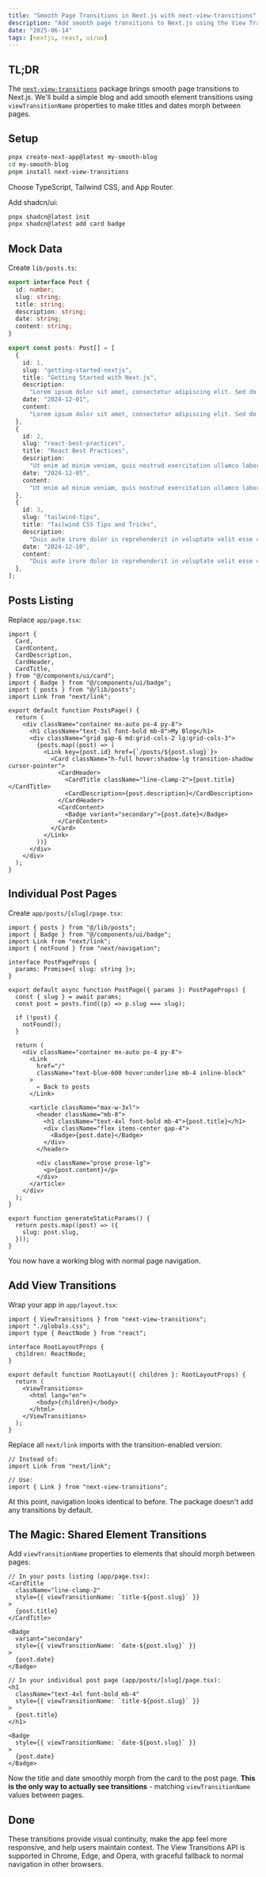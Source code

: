 ```yaml
---
title: "Smooth Page Transitions in Next.js with next-view-transitions"
description: "Add smooth page transitions to Next.js using the View Transitions API."
date: "2025-06-14"
tags: [nextjs, react, ui/ux]
---
```


## TL;DR

The [`next-view-transitions`](https://github.com/shuding/next-view-transitions) package brings smooth page transitions to Next.js. We'll build a simple blog and add smooth element transitions using `viewTransitionName` properties to make titles and dates morph between pages.

## Setup

```bash
pnpx create-next-app@latest my-smooth-blog
cd my-smooth-blog
pnpm install next-view-transitions
```

Choose TypeScript, Tailwind CSS, and App Router.

Add shadcn/ui:

```bash
pnpx shadcn@latest init
pnpx shadcn@latest add card badge
```

## Mock Data

Create `lib/posts.ts`:

```typescript
export interface Post {
  id: number;
  slug: string;
  title: string;
  description: string;
  date: string;
  content: string;
}

export const posts: Post[] = [
  {
    id: 1,
    slug: "getting-started-nextjs",
    title: "Getting Started with Next.js",
    description:
      "Lorem ipsum dolor sit amet, consectetur adipiscing elit. Sed do eiusmod tempor incididunt ut labore.",
    date: "2024-12-01",
    content:
      "Lorem ipsum dolor sit amet, consectetur adipiscing elit. Sed do eiusmod tempor incididunt ut labore et dolore magna aliqua. Ut enim ad minim veniam, quis nostrud exercitation ullamco laboris.",
  },
  {
    id: 2,
    slug: "react-best-practices",
    title: "React Best Practices",
    description:
      "Ut enim ad minim veniam, quis nostrud exercitation ullamco laboris nisi ut aliquip ex ea commodo.",
    date: "2024-12-05",
    content:
      "Ut enim ad minim veniam, quis nostrud exercitation ullamco laboris nisi ut aliquip ex ea commodo consequat. Duis aute irure dolor in reprehenderit in voluptate velit esse cillum dolore.",
  },
  {
    id: 3,
    slug: "tailwind-tips",
    title: "Tailwind CSS Tips and Tricks",
    description:
      "Duis aute irure dolor in reprehenderit in voluptate velit esse cillum dolore eu fugiat nulla pariatur.",
    date: "2024-12-10",
    content:
      "Duis aute irure dolor in reprehenderit in voluptate velit esse cillum dolore eu fugiat nulla pariatur. Excepteur sint occaecat cupidatat non proident, sunt in culpa qui officia deserunt.",
  },
];
```

## Posts Listing

Replace `app/page.tsx`:

```tsx
import {
  Card,
  CardContent,
  CardDescription,
  CardHeader,
  CardTitle,
} from "@/components/ui/card";
import { Badge } from "@/components/ui/badge";
import { posts } from "@/lib/posts";
import Link from "next/link";

export default function PostsPage() {
  return (
    <div className="container mx-auto px-4 py-8">
      <h1 className="text-3xl font-bold mb-8">My Blog</h1>
      <div className="grid gap-6 md:grid-cols-2 lg:grid-cols-3">
        {posts.map((post) => (
          <Link key={post.id} href={`/posts/${post.slug}`}>
            <Card className="h-full hover:shadow-lg transition-shadow cursor-pointer">
              <CardHeader>
                <CardTitle className="line-clamp-2">{post.title}</CardTitle>
                <CardDescription>{post.description}</CardDescription>
              </CardHeader>
              <CardContent>
                <Badge variant="secondary">{post.date}</Badge>
              </CardContent>
            </Card>
          </Link>
        ))}
      </div>
    </div>
  );
}
```

## Individual Post Pages

Create `app/posts/[slug]/page.tsx`:

```tsx
import { posts } from "@/lib/posts";
import { Badge } from "@/components/ui/badge";
import Link from "next/link";
import { notFound } from "next/navigation";

interface PostPageProps {
  params: Promise<{ slug: string }>;
}

export default async function PostPage({ params }: PostPageProps) {
  const { slug } = await params;
  const post = posts.find((p) => p.slug === slug);

  if (!post) {
    notFound();
  }

  return (
    <div className="container mx-auto px-4 py-8">
      <Link
        href="/"
        className="text-blue-600 hover:underline mb-4 inline-block"
      >
        ← Back to posts
      </Link>

      <article className="max-w-3xl">
        <header className="mb-8">
          <h1 className="text-4xl font-bold mb-4">{post.title}</h1>
          <div className="flex items-center gap-4">
            <Badge>{post.date}</Badge>
          </div>
        </header>

        <div className="prose prose-lg">
          <p>{post.content}</p>
        </div>
      </article>
    </div>
  );
}

export function generateStaticParams() {
  return posts.map((post) => ({
    slug: post.slug,
  }));
}
```

You now have a working blog with normal page navigation.

## Add View Transitions

Wrap your app in `app/layout.tsx`:

```tsx
import { ViewTransitions } from "next-view-transitions";
import "./globals.css";
import type { ReactNode } from "react";

interface RootLayoutProps {
  children: ReactNode;
}

export default function RootLayout({ children }: RootLayoutProps) {
  return (
    <ViewTransitions>
      <html lang="en">
        <body>{children}</body>
      </html>
    </ViewTransitions>
  );
}
```

Replace all `next/link` imports with the transition-enabled version:

```tsx
// Instead of:
import Link from "next/link";

// Use:
import { Link } from "next-view-transitions";
```

At this point, navigation looks identical to before. The package doesn't add any transitions by default.

## The Magic: Shared Element Transitions

Add `viewTransitionName` properties to elements that should morph between pages:

```tsx
// In your posts listing (app/page.tsx):
<CardTitle
  className="line-clamp-2"
  style={{ viewTransitionName: `title-${post.slug}` }}
>
  {post.title}
</CardTitle>

<Badge
  variant="secondary"
  style={{ viewTransitionName: `date-${post.slug}` }}
>
  {post.date}
</Badge>
```

```tsx
// In your individual post page (app/posts/[slug]/page.tsx):
<h1
  className="text-4xl font-bold mb-4"
  style={{ viewTransitionName: `title-${post.slug}` }}
>
  {post.title}
</h1>

<Badge
  style={{ viewTransitionName: `date-${post.slug}` }}
>
  {post.date}
</Badge>
```

Now the title and date smoothly morph from the card to the post page. **This is the only way to actually see transitions** - matching `viewTransitionName` values between pages.

## Done

These transitions provide visual continuity, make the app feel more responsive, and help users maintain context. The View Transitions API is supported in Chrome, Edge, and Opera, with graceful fallback to normal navigation in other browsers.
